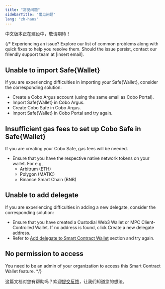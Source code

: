 ```yaml
---
title: "常见问题"
sidebarTitle: "常见问题"
lang: "zh-hans"
---
```


<Warning>中文版本正在建设中，敬请期待！</Warning>

{/*
Experiencing an issue? Explore our list of common problems along with quick fixes to help you resolve them. Should the issue persist, contact our friendly support team at [insert email].

## Unable to import Safe&#123;Wallet&#125;
If you are experiencing difficulties in importing your Safe&#123;Wallet&#125;, consider the corresponding solution:

- Create a Cobo Argus account (using the same email as Cobo Portal).
- Import Safe&#123;Wallet&#125; in Cobo Argus.
- Create Cobo Safe in Cobo Argus.
- Import Safe&#123;Wallet&#125; in Cobo Portal and try again.

## Insufficient gas fees to set up Cobo Safe in Safe&#123;Wallet&#125;
If you are creating your Cobo Safe, gas fees will be needed.

- Ensure that you have the respective native network tokens on your wallet. For e.g,
    - Arbitrum (ETH)
    - Polygon (MATIC)
    - Binance Smart Chain (BNB)

## Unable to add delegate
If you are experiencing difficulties in adding a new delegate, consider the corresponding solution:

- Ensure that you have created a Custodial Web3 Wallet or MPC Client-Controlled Wallet. If no address is found, click Create a new delegate address.
- Refer to [Add delegate to Smart Contract Wallet](/cobo-portal/wallets/smart-contract-wallet/add-delegate-scw) section and try again.

## No permission to access
You need to be an admin of your organization to access this Smart Contract Wallet feature.
*/}




<Tip>这篇文档对您有帮助吗？欢迎[提交反馈](https://forms.zohopublic.com/cobo/form/DocumentFeedbackForm/formperma/QvLOhxJv1_JMsJ-1dleZ8Itb_7rzN-LtgvsDdxosoVI?referrername=manuals)，让我们知道您的想法。</Tip>